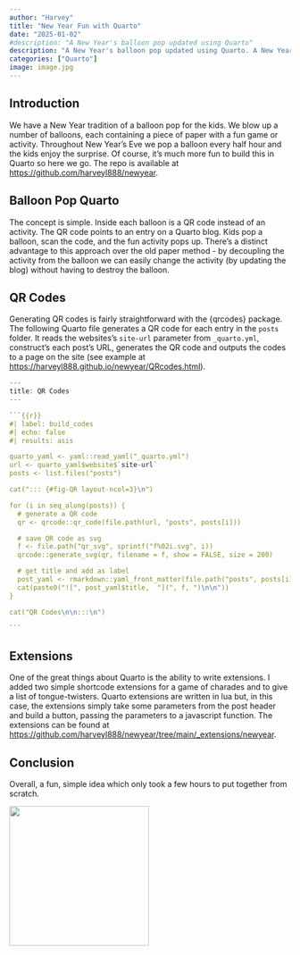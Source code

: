 ```yaml
---
author: "Harvey"
title: "New Year Fun with Quarto"
date: "2025-01-02"
#description: "A New Year's balloon pop updated using Quarto"
description: "A New Year's balloon pop updated using Quarto. A New Year's balloon pop updated using Quarto. A New Year's balloon pop updated using Quarto. A New Year's balloon pop updated using Quarto"
categories: ["Quarto"]
image: image.jpg
---
```


## Introduction

We have a New Year tradition of a balloon pop for the kids.  We blow up a number of balloons, each containing a piece of paper with a fun game or activity.  Throughout New Year's Eve we pop a balloon every half hour and the kids enjoy the surprise.  Of course, it's much more fun to build this in Quarto so here we go.  The repo is available at [https://github.com/harveyl888/newyear](https://github.com/harveyl888/newyear).

## Balloon Pop Quarto

The concept is simple.  Inside each balloon is a QR code instead of an activity.  The QR code points to an entry on a Quarto blog.  Kids pop a balloon, scan the code, and the fun activity pops up.  There's a distinct advantage to this approach over the old paper method - by decoupling the activity from the balloon we can easily change the activity (by updating the blog) without having to destroy the balloon.

## QR Codes

Generating QR codes is fairly straightforward with the {qrcodes} package.  The following Quarto file generates a QR code for each entry in the `posts` folder.  It reads the websites's `site-url` parameter from `_quarto.yml`, construct's each post's URL, generates the QR code and outputs the codes to a page on the site (see example at [https://harveyl888.github.io/newyear/QRcodes.html](https://harveyl888.github.io/newyear/QRcodes.html)).

````r
---
title: QR Codes
---

```{{r}}
#| label: build_codes
#| echo: false
#| results: asis

quarto_yaml <- yaml::read_yaml("_quarto.yml")
url <- quarto_yaml$website$`site-url`
posts <- list.files("posts")

cat("::: {#fig-QR layout-ncol=3}\n")

for (i in seq_along(posts)) {
  # generate a QR code
  qr <- qrcode::qr_code(file.path(url, "posts", posts[i]))

  # save QR code as svg
  f <- file.path("qr_svg", sprintf("f%02i.svg", i))
  qrcode::generate_svg(qr, filename = f, show = FALSE, size = 200)

  # get title and add as label
  post_yaml <- rmarkdown::yaml_front_matter(file.path("posts", posts[i], "index.qmd"))
  cat(paste0("![", post_yaml$title,  "](", f, ")\n\n"))
}

cat("QR Codes\n\n:::\n")

```
````

## Extensions

One of the great things about Quarto is the ability to write extensions.  I added two simple shortcode extensions for a game of charades and to give a list of tongue-twisters.  Quarto extensions are written in lua but, in this case, the extensions simply take some parameters from the post header and build a button, passing the parameters to a javascript function.  The extensions can be found at [https://github.com/harveyl888/newyear/tree/main/_extensions/newyear](https://github.com/harveyl888/newyear/tree/main/_extensions/newyear).

## Conclusion

Overall, a fun, simple idea which only took a few hours to put together from scratch.

![](balloon_pop_01.jpg){width=250px}
